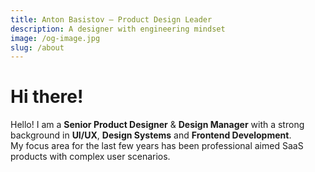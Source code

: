 ```yaml
---
title: Anton Basistov — Product Design Leader
description: A designer with engineering mindset
image: /og-image.jpg
slug: /about
---
```


# Hi there!


Hello! I am a **Senior Product Designer** & **Design Manager** with a strong background in **UI/UX**, **Design Systems** and **Frontend Development**. My focus area for the last few years has been professional aimed SaaS products with complex user scenarios.


